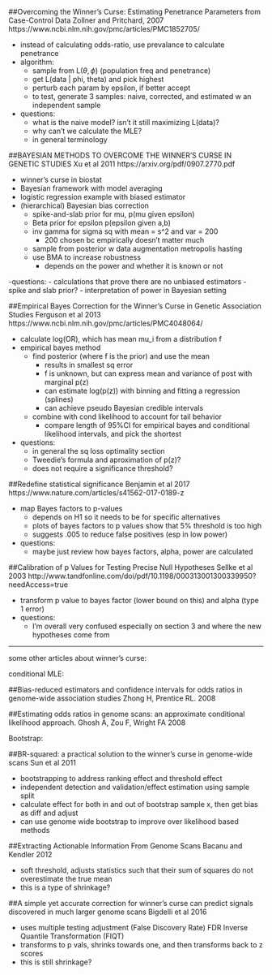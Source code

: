  <!--
Notes on articles.
-->

##Overcoming the Winner’s Curse: Estimating Penetrance Parameters from Case-Control Data
Zollner and Pritchard, 2007
https://www.ncbi.nlm.nih.gov/pmc/articles/PMC1852705/

- instead of calculating odds-ratio, use prevalance to calculate penetrance 
- algorithm:
    - sample from L($\theta, \phi$) (population freq and penetrance)
    - get L(data | phi, theta) and pick highest
    - perturb each param by epsilon, if better accept
    - to test, generate 3 samples: naive, corrected, and estimated w an independent sample
- questions:
    - what is the naive model? isn't it still maximizing L(data)?
    - why can't we calculate the MLE?
    - in general terminology
    

##BAYESIAN METHODS TO OVERCOME THE WINNER’S CURSE IN GENETIC STUDIES
Xu et al 2011
https://arxiv.org/pdf/0907.2770.pdf

- winner’s curse in biostat
- Bayesian framework with model averaging
- logistic regression example with biased estimator
- (hierarchical) Bayesian bias correction
    - spike-and-slab prior for mu, p(mu given epsilon)
    - Beta prior for epsilon p(epsilon given a,b)
    - inv gamma for sigma sq with mean  = s^2 and var = 200
        - 200 chosen bc empirically doesn’t matter much
    - sample from posterior w data augmentation metropolis hasting
    - use BMA to increase robustness
        - depends on the power and whether it is known or not
        
-questions: 
    - calculations that prove there are no unbiased estimators
    - spike and slab prior?
    - interpretation of power in Bayesian setting
    

##Empirical Bayes Correction for the Winner's Curse in Genetic Association Studies
Ferguson et al 2013
https://www.ncbi.nlm.nih.gov/pmc/articles/PMC4048064/

- calculate log(OR), which has mean mu_i from a distribution f
- empirical bayes method
    - find posterior (where f is the prior) and use the mean
        - results in smallest sq error
        - f is unknown, but can express mean and variance of post with marginal p(z)
        - can estimate log(p(z)) with binning and fitting a regression (splines)
        - can achieve pseudo Bayesian credible intervals
    - combine with cond likelihood to account for tail behavior
        - compare length of 95%CI for empirical bayes and conditional likelihood intervals, and pick the shortest

- questions:
    - in general the sq loss optimality section
    - Tweedie's formula and aproximation of p(z)?
    - does not require a significance threshold?
    
    
##Redefine statistical significance
Benjamin et al 2017
https://www.nature.com/articles/s41562-017-0189-z

- map Bayes factors to p-values
    - depends on H1 so it needs to be for specific alternatives
    - plots of bayes factors to p values show that 5% threshold is too high
    - suggests .005 to reduce false positives (esp in low power)
    
- questions:
    - maybe just review how bayes factors, alpha, power are calculated


##Calibration of p Values for Testing Precise Null Hypotheses
Sellke et al 2003
http://www.tandfonline.com/doi/pdf/10.1198/000313001300339950?needAccess=true

- transform p value to bayes factor (lower bound on this) and alpha (type 1 error)
- questions:
    - I'm overall very confused especially on section 3 and where the new hypotheses come from
    


----
some other articles about winner's curse:

conditional MLE: 

##Bias-reduced estimators and confidence intervals for odds ratios in genome-wide association studies
Zhong H, Prentice RL. 2008

##Estimating odds ratios in genome scans: an approximate conditional likelihood approach.
Ghosh A, Zou F, Wright FA 2008

Bootstrap:

##BR-squared: a practical solution to the winner’s curse in genome-wide scans
Sun et al 2011 

- bootstrapping to address ranking effect and threshold effect
- independent detection and validation/effect estimation using sample split
- calculate effect for both in and out of bootstrap sample x, then get bias as diff and adjust
- can use genome wide bootstrap to improve over likelihood based methods


##Extracting Actionable Information From Genome Scans
Bacanu and Kendler 2012

- soft threshold, adjusts statistics such that their sum of squares do not overestimate the true mean
- this is a type of shrinkage?


##A simple yet accurate correction for winner's curse can predict signals discovered in much larger genome scans
Bigdelli et al 2016

- uses multiple testing adjustment (False Discovery Rate) FDR Inverse Quantile Transformation (FIQT)
- transforms to p vals, shrinks towards one, and then transforms back to z scores
- this is still shrinkage?


